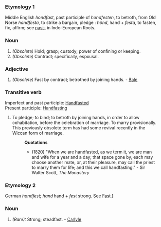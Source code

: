 ===Etymology 1===
Middle English ''hondfast'', past participle of ''hondfesten'', to betroth, from Old Norse ''handfesta'', to strike a bargain, pledge  : ''hönd'', hand + ''festa'', to fasten, fix, affirm; see [[past-]] in Indo-European Roots.
===Noun===
#''(Obsolete)'' Hold; grasp; custody; power of confining or keeping.  
#''(Obsolete)'' Contract; specifically, espousal. 

===Adjective===
#''(Obsolete)'' Fast by contract; betrothed by joining hands. - [[Bale]]
===Transitive verb===
Imperfect and past participle: [[Handfasted]] 
<br>Present participle: [[Handfasting]]
#To pledge; to bind; to betroth by joining hands, in order to allow cohabitation, before the celebration of marriage. To marry provisionally.  This previously obsolete term has had some revival recently in the Wiccan form of marriage.
#:'''Quotations'''
#:*(1820) "When we are handfasted, as we term it, we are man and wife for a year and a day; that space gone by, each may choose another mate, or, at their pleasure, may call the priest to marry them for life; and this we call handfasting." - Sir Walter Scott, ''The Monastery'' 
===Etymology 2===
German ''handfest''; ''hand'' hand + ''fest'' strong. See [[Fast]].]  
===Noun===
#''(Rare):'' Strong; steadfast. - [[Carlyle]]